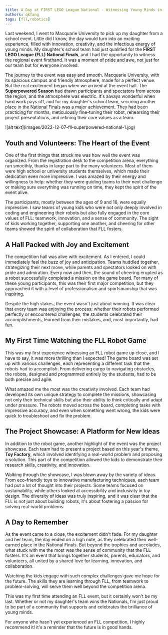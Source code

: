 ```yaml
---
title: A Day at FIRST LEGO League National - Witnessing Young Minds in Action
authors: qkfang
tags: [fll,robotics]
---
```



Last weekend, I went to Macquarie University to pick up my daughter from a school event. Little did I know, the day would turn into an exciting experience, filled with innovation, creativity, and the infectious energy of young minds. My daughter's school team had just qualified for the **FIRST LEGO League (FLL) National Finals**, and I had the opportunity to witness the regional event firsthand. It was a moment of pride and awe, not just for our team but for everyone involved.

The journey to the event was easy and smooth. Macquarie University, with its spacious campus and friendly atmosphere, made for a perfect venue. But the real excitement began when we arrived at the event hall. The **Superpowered Season** had drawn participants and spectators from across the region, and the atmosphere was electric. It's always wonderful when hard work pays off, and for my daughter's school team, securing another place in the National Finals was a major achievement. They had been practicing for months, meticulously fine-tuning their robot, rehearsing their project presentations, and refining their core values as a team.

<div className="img-grid">
  <div className="img-item">
    ![alt text](images/2022-12-07-fll-superpowered-national-1.jpg)
  </div>
</div>


## Youth and Volunteers: The Heart of the Event

One of the first things that struck me was how well the event was organized. From the registration desk to the competition arena, everything ran smoothly, thanks in large part to the many volunteers. Most of them were high school or university students themselves, which made their dedication even more impressive. I was amazed by their energy and willingness to help: whether they were guiding teams to their next challenge or making sure everything was running on time, they kept the spirit of the event alive.

The participants, mostly between the ages of 9 and 16, were equally impressive. I saw teams of young kids who were not only deeply involved in coding and engineering their robots but also fully engaged in the core values of FLL: teamwork, innovation, and a sense of community. The sight of kids working together, supporting one another, and cheering for other teams showed the spirit of collaboration that FLL fosters.

## A Hall Packed with Joy and Excitement

The competition hall was alive with excitement. As I entered, I could immediately feel the buzz of joy and anticipation. Teams huddled together, strategizing their next move, while parents and spectators looked on with pride and admiration. Every now and then, the sound of cheering erupted as a robot successfully completed a mission on the game board. For many of these young participants, this was their first major competition, but they approached it with a level of professionalism and sportsmanship that was inspiring.

Despite the high stakes, the event wasn't just about winning. It was clear that every team was enjoying the process: whether their robots performed perfectly or encountered challenges, the students celebrated their accomplishments, learned from their mistakes, and, most importantly, had fun.

## My First Time Watching the FLL Robot Game

This was my first experience witnessing an FLL robot game up close, and I have to say, it was more thrilling than I expected! The game board was set up with various challenges, each representing a different task that the robots had to accomplish. From delivering cargo to navigating obstacles, the robots, designed and programmed entirely by the students, had to be both precise and agile.

What amazed me the most was the creativity involved. Each team had developed its own unique strategy to complete the missions, showcasing not only their technical skills but also their ability to think critically and adapt under pressure. The robots moved across the board, completing tasks with impressive accuracy, and even when something went wrong, the kids were quick to troubleshoot and fix the problem.

## The Project Showcase: A Platform for New Ideas

In addition to the robot game, another highlight of the event was the project showcase. Each team had to present a project based on this year's theme, **Toy Factory**, which involved identifying a real-world problem and proposing a solution. This part of the competition allowed the kids to demonstrate their research skills, creativity, and innovation.

Walking through the showcase, I was blown away by the variety of ideas. From eco-friendly toys to innovative manufacturing techniques, each team had put a lot of thought into their projects. Some teams focused on sustainability, while others looked at accessibility and inclusivity in toy design. The diversity of ideas was truly inspiring, and it was clear that the FLL is not just about building robots, it's about fostering a passion for solving real-world problems.

## A Day to Remember

As the event came to a close, the excitement didn't fade. For my daughter and her team, the day ended on a high note, as they celebrated their well-earned place in the National Finals. But beyond the trophies and accolades, what stuck with me the most was the sense of community that the FLL fosters. It's an event that brings together students, parents, educators, and volunteers, all united by a shared love for learning, innovation, and collaboration.

Watching the kids engage with such complex challenges gave me hope for the future. The skills they are learning through FLL, from teamwork to problem-solving, will serve them well beyond the competition arena.

This was my first time attending an FLL event, but it certainly won't be my last. Whether or not my daughter's team wins the Nationals, I'm just proud to be part of a community that supports and celebrates the brilliance of young minds.

For anyone who hasn't yet experienced an FLL competition, I highly recommend it! it's a reminder that the future is in good hands.
